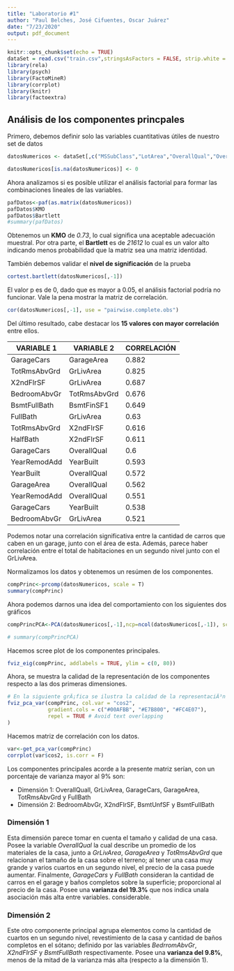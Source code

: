 ```yaml
---
title: "Laboratorio #1"
author: "Paul Belches, José Cifuentes, Oscar Juárez"
date: "7/23/2020"
output: pdf_document
---
```


```r
knitr::opts_chunk$set(echo = TRUE)
dataSet = read.csv("train.csv",stringsAsFactors = FALSE, strip.white = TRUE,sep = ",", encoding="UTF-8" )
library(rela)
library(psych)
library(FactoMineR)
library(corrplot)
library(knitr)
library(factoextra)
```

## Análisis de los componentes princpales

Primero, debemos definir solo las variables cuantitativas útiles de nuestro set de datos

```r
datosNumericos <- dataSet[,c("MSSubClass","LotArea","OverallQual","OverallCond","YearBuilt","YearRemodAdd","BsmtFinSF1","BsmtUnfSF","TotalBsmtSF","X2ndFlrSF","LowQualFinSF","GrLivArea","BsmtFullBath","BsmtHalfBath","FullBath","HalfBath","BedroomAbvGr","KitchenAbvGr","TotRmsAbvGrd","Fireplaces","GarageCars","GarageArea","WoodDeckSF","OpenPorchSF","EnclosedPorch","X3SsnPorch","ScreenPorch","PoolArea","MiscVal","MoSold","YrSold")]

datosNumericos[is.na(datosNumericos)] <- 0
```


Ahora analizamos si es posible utilizar el análisis factorial para formar las combinaciones lineales de las variables.

```r
pafDatos<-paf(as.matrix(datosNumericos))
pafDatos$KMO
pafDatos$Bartlett
#summary(pafDatos)
```

Obtenemos un **KMO** de *0.73*, lo cual significa una aceptable adecuación muestral. Por otra parte, el **Bartlett** es de *21612* lo cual es un valor alto indicando menos probabilidad que la matriz sea una matriz identidad.


También debemos validar el **nivel de significación** de la prueba

```r
cortest.bartlett(datosNumericos[,-1])
```

El valor p es de 0, dado que es mayor a 0.05, el análisis factorial podría no funcionar. Vale la pena mostrar la matriz de correlación.

```r
cor(datosNumericos[,-1], use = "pairwise.complete.obs")
```

Del último resultado, cabe destacar los **15 valores con mayor correlación** entre ellos.

VARIABLE 1 | VARIABLE 2 | CORRELACIÓN
-------|--------|-------		
GarageCars | GarageArea | 0.882
TotRmsAbvGrd | GrLivArea | 0.825
X2ndFlrSF | GrLivArea | 0.687
BedroomAbvGr | TotRmsAbvGrd | 0.676
BsmtFullBath | BsmtFinSF1 | 0.649
FullBath | GrLivArea | 0.63
TotRmsAbvGrd | X2ndFlrSF | 0.616
HalfBath | X2ndFlrSF | 0.611
GarageCars | OverallQual | 0.6
YearRemodAdd | YearBuilt | 0.593
YearBuilt | OverallQual | 0.572
GarageArea | OverallQual | 0.562
YearRemodAdd | OverallQual | 0.551
GarageCars | YearBuilt | 0.538
BedroomAbvGr | GrLivArea | 0.521

Podemos notar una correlación significativa entre la cantidad de carros que caben en un garage, junto con el área de esta. Además, parece haber correlación entre el total de habitaciones en un segundo nivel junto con el GrLivArea.


Normalizamos los datos y obtenemos un resúmen de los componentes.

```r
compPrinc<-prcomp(datosNumericos, scale = T)
summary(compPrinc)
```


Ahora podemos darnos una idea del comportamiento con los siguientes dos gráficos
```r
compPrincPCA<-PCA(datosNumericos[,-1],ncp=ncol(datosNumericos[,-1]), scale.unit = T)

# summary(compPrincPCA)
```



Hacemos scree plot de los componentes principales.
```r
fviz_eig(compPrinc, addlabels = TRUE, ylim = c(0, 80))
```

Ahora, se muestra la calidad de la representación de los componentes respecto a las dos primeras dimensiones.
```r
# En la siguiente grÃ¡fica se ilustra la calidad de la representaciÃ³n de los componentes en las dos primeras dimensiones.
fviz_pca_var(compPrinc, col.var = "cos2",
             gradient.cols = c("#00AFBB", "#E7B800", "#FC4E07"), 
             repel = TRUE # Avoid text overlapping
)
```

Hacemos matriz de correlación con los datos.
```r
var<-get_pca_var(compPrinc)
corrplot(var$cos2, is.corr = F)
```

Los componentes principales acorde a la presente matriz serían, con un porcentaje de varianza mayor al 9% son:

* Dimensión 1: OverallQuall, GrLivArea, GarageCars, GarageArea, TotRmsAbvGrd y FullBath
* Dimensión 2: BedroomAbvGr, X2ndFlrSF, BsmtUnfSF y BsmtFullBath

### Dimensión 1
Esta dimensión parece tomar en cuenta el tamaño y calidad de una casa. Posee la variable *OverallQual* la cual describe  un promedio de los materiales de la casa, junto a *GrLivArea*, *GarageArea* y *TotRmsAbvGrd* que relacionan el tamaño de la casa sobre el terreno; al tener una casa muy grande y varios cuartos en un segundo nivel, el precio de la casa puede aumentar. Finalmente, *GarageCars* y *FullBath* consideran la cantidad de carros en el garage y baños completos sobre la superficie; proporcional al precio de la casa. Posee una **varianza del 19.3%** que nos indica unala asociación más alta entre variables. considerable.

### Dimensión 2
Este otro componente principal agrupa elementos como la cantidad de cuartos en un segundo nivel, revestimiento de la casa y cantidad de baños completos en el sótano; definido por las variables *BedrromAbvGr*, *X2ndFlrSF* y *BsmtFullBath* respectivamente. Posee una **varianza del 9.8%**, menos de la mitad de la varianza más alta (respecto a la dimensión 1).

